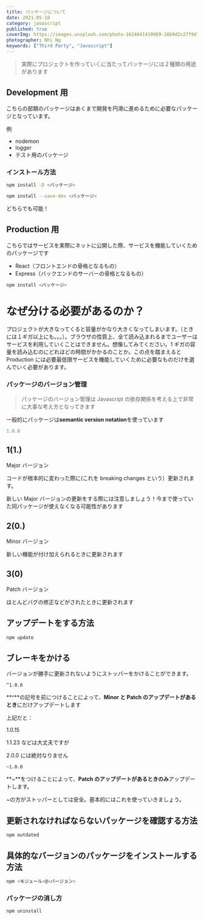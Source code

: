 ```yaml
---
title: パッケージについて
date: 2021-05-18
category: javascript
published: true
coverImg: https://images.unsplash.com/photo-1624641410969-16b9d2c27f9d?ixid=MnwxMjA3fDB8MHxwaG90by1wYWdlfHx8fGVufDB8fHx8&ixlib=rb-1.2.1&auto=format&fit=crop&w=1661&q=80
photographer: Nhi Ng
keywords: ["Third Party", "Javascript"]
---
```


> 実際にプロジェクトを作っていくに当たってパッケージには２種類の用途があります

## Development 用

こちらの部類のパッケージはあくまで開発を円滑に進めるために必要なパッケージとなっています。

例

- nodemon
- logger
- テスト用のパッケージ

### インストール方法

```bash
npm install -D <パッケージ>
```

```bash
npm install --save-dev <パッケージ>
```

どちらでも可能！

## Production 用

こちらではサービスを実際にネットに公開した際、サービスを機能していくためのパッケージです

- React（フロントエンドの骨格となるもの）
- Express（バックエンドのサーバーの骨格となるもの）

```bash
npm install <パッケージ>
```

# なぜ分ける必要があるのか？

プロジェクトが大きなってくると容量がかなり大きくなってしまいます。（ときには１ギガ以上にも。。。）。ブラウザの性質上、全て読み込まれるまでユーザーはサービスを利用していくことはできません。想像してみてください。1 ギガの容量を読み込むのにどれほどの時間がかかるのことか。この点を踏まえると Production には必要最低限サービスを機能していくために必要なものだけを選んでいく必要があります。

### パッケージのバージョン管理

> パッケージのバージョン管理は Javascript の依存関係を考える上で非常に大事な考え方となってきます

一般的にパッケージは**semantic version notation**を使っています

```jsx
1.0.0
```

## 1(1.)

Major バージョン

コードが根本的に変わった際に(これを breaking changes という）更新されます。

新しい Major バージョンの更新をする際には注意しましょう！今まで使っていた同パッケージが使えなくなる可能性があります

## 2(0.)

Minor バージョン

新しい機能が付け加えられるときに更新されます

## 3(0)

Patch バージョン

ほとんどバグの修正などがされたときに更新されます

## アップデートをする方法

```bash
npm update
```

## ブレーキをかける

バージョンが勝手に更新されないようにストッパーをかけることができます。

```
^1.0.0
```

**^**の記号を前につけることによって、**Minor と Patch のアップデートがあるとき**にだけアップデートします

上記だと：

1.0.15

1.1.23 などは大丈夫ですが

2.0.0 には絶対なりません

```
~1.0.0
```

**~**をつけることによって、**Patch のアップデートがあるときのみ**アップデートします。

~の方がストッパーとしては安全。基本的にはこれを使っていきましょう。

## 更新されなければならないパッケージを確認する方法

```bash
npm outdated
```

## 具体的なバージョンのパッケージをインストールする方法

```bash
npm <モジュール>@<バージョン>
```

### パッケージの消し方

```bash
npm uninstall
```
